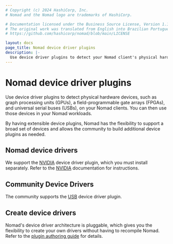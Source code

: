 ```yaml
---
# Copyright (c) 2024 HashiCorp, Inc.
# Nomad and the Nomad logo are trademarks of HashiCorp.

# Documentation licensed under the Business Source License, Version 1.1.
# The original work was translated from English into Brazilian Portuguese.
# https://github.com/hashicorp/nomad/blob/main/LICENSE

layout: docs
page_title: Nomad device driver plugins
description: |-
  Use device driver plugins to detect your Nomad client's physical hardware devices, such as graphical processing units (GPUs), field programmable gate arrays (FPGAs), tensor processing units (TPUs), and universal serial buses (USBs). You can then use those devices in your Nomad workloads. Review conceptual, installation, usage, and reference information for the NVIDIA and USB device driver plugins.
---
```


# Nomad device driver plugins

Use device driver plugins to detect physical hardware devices, such as graph
processing units (GPUs), a field-programmable gate arrays (FPGAs), and universal
serial buses (USBs), on your Nomad clients. You can then use those devices in
your Nomad workloads.

By having extensible device plugins, Nomad has the flexibility
to support a broad set of devices and allows the community to build additional
device plugins as needed.

## Nomad device drivers

We support the [NVIDIA] device driver plugin, which you must install
separately. Refer to the [NVIDIA] documentation for instructions.

## Community Device Drivers

The community supports the [USB] device driver plugin.

## Create device drivers

Nomad's device driver architecture is pluggable, which gives you the flexibility
to create your own drivers without having to recompile Nomad. Refer to the
[plugin authoring guide][plugin_guide] for details.


[NVIDIA]: /nomad/plugins/devices/nvidia
[USB]: /nomad/plugins/devices/usb
[plugin_guide]: /nomad/docs/concepts/plugins/devices
